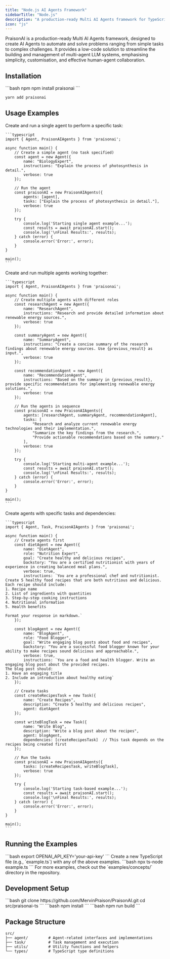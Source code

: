 ```yaml
---
title: "Node.js AI Agents Framework"
sidebarTitle: "Node.js"
description: "A production-ready Multi AI Agents framework for TypeScript and Node.js"
icon: "js"
---
```


PraisonAI is a production-ready Multi AI Agents framework, designed to create AI Agents to automate and solve problems ranging from simple tasks to complex challenges. It provides a low-code solution to streamline the building and management of multi-agent LLM systems, emphasising simplicity, customisation, and effective human-agent collaboration.

## Installation

<CodeGroup>
```bash npm
npm install praisonai
```

```bash yarn
yarn add praisonai
```
</CodeGroup>

## Usage Examples

<AccordionGroup>
  <Accordion title="Single Agent Example" icon="user" defaultOpen>
    Create and run a single agent to perform a specific task:

    ```typescript
    import { Agent, PraisonAIAgents } from 'praisonai';

    async function main() {
        // Create a simple agent (no task specified)
        const agent = new Agent({
            name: "BiologyExpert",
            instructions: "Explain the process of photosynthesis in detail.",
            verbose: true
        });

        // Run the agent
        const praisonAI = new PraisonAIAgents({
            agents: [agent],
            tasks: ["Explain the process of photosynthesis in detail."],
            verbose: true
        });

        try {
            console.log('Starting single agent example...');
            const results = await praisonAI.start();
            console.log('\nFinal Results:', results);
        } catch (error) {
            console.error('Error:', error);
        }
    }

    main();
    ```
  </Accordion>

  <Accordion title="Multi-Agent Example" icon="users" defaultOpen>
    Create and run multiple agents working together:

    ```typescript
    import { Agent, PraisonAIAgents } from 'praisonai';

    async function main() {
        // Create multiple agents with different roles
        const researchAgent = new Agent({
            name: "ResearchAgent",
            instructions: "Research and provide detailed information about renewable energy sources.",
            verbose: true
        });

        const summaryAgent = new Agent({
            name: "SummaryAgent",
            instructions: "Create a concise summary of the research findings about renewable energy sources. Use {previous_result} as input.",
            verbose: true
        });

        const recommendationAgent = new Agent({
            name: "RecommendationAgent",
            instructions: "Based on the summary in {previous_result}, provide specific recommendations for implementing renewable energy solutions.",
            verbose: true
        });

        // Run the agents in sequence
        const praisonAI = new PraisonAIAgents({
            agents: [researchAgent, summaryAgent, recommendationAgent],
            tasks: [
                "Research and analyze current renewable energy technologies and their implementation.",
                "Summarize the key findings from the research.",
                "Provide actionable recommendations based on the summary."
            ],
            verbose: true
        });

        try {
            console.log('Starting multi-agent example...');
            const results = await praisonAI.start();
            console.log('\nFinal Results:', results);
        } catch (error) {
            console.error('Error:', error);
        }
    }

    main();
    ```
  </Accordion>

  <Accordion title="Task-Based Agent Example" icon="list-check" defaultOpen>
    Create agents with specific tasks and dependencies:

    ```typescript
    import { Agent, Task, PraisonAIAgents } from 'praisonai';

    async function main() {
        // Create agents first
        const dietAgent = new Agent({
            name: "DietAgent",
            role: "Nutrition Expert",
            goal: "Create healthy and delicious recipes",
            backstory: "You are a certified nutritionist with years of experience in creating balanced meal plans.",
            verbose: true,
            instructions: `You are a professional chef and nutritionist. Create 5 healthy food recipes that are both nutritious and delicious.
    Each recipe should include:
    1. Recipe name
    2. List of ingredients with quantities
    3. Step-by-step cooking instructions
    4. Nutritional information
    5. Health benefits

    Format your response in markdown.`
        });

        const blogAgent = new Agent({
            name: "BlogAgent",
            role: "Food Blogger",
            goal: "Write engaging blog posts about food and recipes",
            backstory: "You are a successful food blogger known for your ability to make recipes sound delicious and approachable.",
            verbose: true,
            instructions: `You are a food and health blogger. Write an engaging blog post about the provided recipes.
    The blog post should:
    1. Have an engaging title
    2. Include an introduction about healthy eating`
        });

        // Create tasks
        const createRecipesTask = new Task({
            name: "Create Recipes",
            description: "Create 5 healthy and delicious recipes",
            agent: dietAgent
        });

        const writeBlogTask = new Task({
            name: "Write Blog",
            description: "Write a blog post about the recipes",
            agent: blogAgent,
            dependencies: [createRecipesTask]  // This task depends on the recipes being created first
        });

        // Run the tasks
        const praisonAI = new PraisonAIAgents({
            tasks: [createRecipesTask, writeBlogTask],
            verbose: true
        });

        try {
            console.log('Starting task-based example...');
            const results = await praisonAI.start();
            console.log('\nFinal Results:', results);
        } catch (error) {
            console.error('Error:', error);
        }
    }

    main();
    ```
  </Accordion>
</AccordionGroup>

## Running the Examples

<Steps>
  <Step title="Set Environment Variables">
    ```bash
    export OPENAI_API_KEY='your-api-key'
    ```
  </Step>

  <Step title="Create Example File">
    Create a new TypeScript file (e.g., `example.ts`) with any of the above examples.
  </Step>

  <Step title="Run the Example">
    ```bash
    npx ts-node example.ts
    ```
  </Step>
</Steps>

<Note>
For more examples, check out the `examples/concepts/` directory in the repository.
</Note>

## Development Setup

<Steps>
  <Step title="Clone Repository">
    ```bash
    git clone https://github.com/MervinPraison/PraisonAI.git
    cd src/praisonai-ts
    ```
  </Step>

  <Step title="Install Dependencies">
    ```bash
    npm install
    ```
  </Step>

  <Step title="Build Package">
    ```bash
    npm run build
    ```
  </Step>
</Steps>

## Package Structure

```
src/
├── agent/         # Agent-related interfaces and implementations
├── task/          # Task management and execution
├── utils/         # Utility functions and helpers
└── types/         # TypeScript type definitions
```